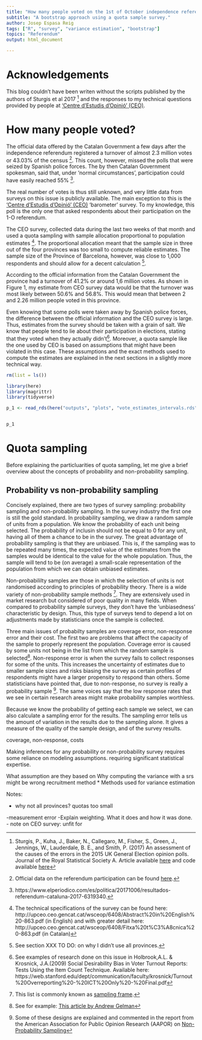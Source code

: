 ```yaml
---
title: "How many people voted on the 1st of October independence referendum?"
subtitle: "A bootstrap approach using a quota sample survey."
author: Josep Espasa Reig
tags: ["R", "survey", "variance estimation", "bootstrap"]
topics: "Referendum"
output: html_document

---
```


# Acknowledgements

This blog couldn't have been writen without the scripts published by the authors of Sturgis et al 2017 [^1] and the responses to my technical questions provided by people at ['Centre d'Estudis d'Opinió' (CEO)](http://ceo.gencat.cat/ca/inici/index.html).

# How many people voted?

The official data offered by the Catalan Government a few days after the independence referendum registered a turnover of almost 2.3 million votes or 43.03% of the census [^2]. This count, however, missed the polls that were seized by Spanish police forces. The by then Catalan Government spokesman, said that, under 'normal circumstances', participation could have easily reached 55% [^3]. 

The real number of votes is thus still unknown, and very little data from surveys on this issue is publicly available. The main exception to this is the ['Centre d'Estudis d'Opinió' (CEO)](http://ceo.gencat.cat/ca/inici/index.html) 'barometer' survey. To my knowledge, this poll is the only one that asked respondents about their participation on the 1-O referendum.

The CEO survey, collected data during the last two weeks of that month and used a quota sampling with sample allocation proportional to population estimates [^4]. The proportional allocation meant that the sample size in three out of the four provinces was too small to compute reliable estimates. The sample size of the Province of Barcelona, however, was close to 1,000 respondents and should allow for a decent calculation [^5]. 

According to the official information from the Catalan Government the province had a turnover of 41.2% or around 1,6 million votes. As shown in Figure 1, my estimate from CEO survey data would be that the turnover was most likely between 50.6% and 56.8%. This would mean that between 2 and 2.26 million people voted in this province. 

Even knowing that some polls were taken away by Spanish police forces, the difference between the official information and the CEO survey is large. Thus, estimates from the survey should be taken with a grain of salt. We know that people tend to lie about their participation in elections, stating that they voted when they actually didn't[^6]. Moreover, a quota sample like the one used by CEO is based on assumptions that might have been violated in this case. These assumptions and the exact methods used to compute the estimates are explained in the next sections in a slightly more technical way.

```r

rm(list = ls())

library(here)
library(magrittr)
library(tidyverse)

p_1 <- read_rds(here("outputs", "plots", "vote_estimates_intervals.rds"))


p_1
```

# Quota sampling

Before explaining the particluarities of quota sampling, let me give a brief overview about the concepts of probability and non-probability sampling.

## Probability vs non-probability sampling

Concisely explained, there are two types of survey sampling: probability sampling and non-probability sampling. In the survey industry the first one is still the gold standard. In probability sampling, we draw a random sample of units from a population. We know the probability of each unit being selected. The probability of inclusin should not be equal to 0 for any unit, having all of them a chance to be in the survey. The great advantage of probability sampling is that they are unbiased. This is, if the sampling was to be repeated many times, the expected value of the estimates from the samples would be identical to the value for the whole population. Thus, the sample will tend to be (on average) a small-scale representation of the population from which we can obtain unbiased estimates. 

Non-probabililty samples are those in which the selection of units is not randomised according to principles of probability theory. There is a wide variety of non-probability sample methods [^7]. They are extensively used in market research but considered of poor quality in many fields. When compared to probability sample surveys, they don't have the 'unbiasedness' characteristic by design. Thus, this type of surveys tend to depend a lot on adjustments made by statisticians once the sample is collected.

Three main issues of probabilty samples are coverage error, non-response error and their cost. The first two are problems that affect the capacity of the sample to properly represent the population. Coverage error is caused by some units not being in the list from which the random sample is selected[^8]. Non-response error is when the survey fails to collect responses for some of the units. This increases the uncertainty of estimates due to smaller sample sizes and risks biasing the survey as certain profiles of respondents might have a larger propensity to respond than others. Some statisticians have pointed that, due to non-response, no survey is really a probability sample [^9]. The same voices say that the low response rates that we see in certain research areas might make probability samples worthless. 




Because we know the probability of getting each sample we select, we can also calculate a sampling
error for the results. The sampling error tells us the amount of variation in the results due to the
sampling alone. It gives a measure of the quality of the sample design, and of the survey results.

coverage, non-response, costs

Making inferences for any probability or non-probability survey requires some reliance
on modeling assumptions. requiring significant statistical expertise.

What assumption are they based on
Why computing the variance with a srs might be wrong
recruitment method
* Methods used for variance estimation 




Notes: 

- why not all provinces? quotas too small

-measurement error 
-Explain weighting. What it does and how it was done.
- note on CEO survey: unfit for 


[^1]: Sturgis, P., Kuha, J., Baker, N., Callegaro, M., Fisher, S., Green, J., Jennings, W., Lauderdale, B. E., and Smith, P. (2017) An assessment of the causes of the errors in the 2015 UK General Election opinion polls. Journal of the Royal Statistical Society A. Article available [here](https://rss.onlinelibrary.wiley.com/doi/full/10.1111/rssa.12329) and code available [here](http://stats.lse.ac.uk/kuha/Publications/publications.html) 

[^2]: Official data on the referendum participation can be found [here](https://estaticos.elperiodico.com/resources/pdf/4/3/1507302086634.pdf?_ga=2.11952052.1654533961.1528484435-1600052709.1528484435).

[^3]: https://www.elperiodico.com/es/politica/20171006/resultados-referendum-cataluna-2017-6319340.

[^4]: The technical specifications of the survey can be found here: 
http://upceo.ceo.gencat.cat/wsceop/6408/Abstract%20in%20English%20-863.pdf (in English) 
and with greater detail here:
http://upceo.ceo.gencat.cat/wsceop/6408/Fitxa%20t%C3%A8cnica%20-863.pdf (in Catalan)

[^5]: See section XXX TO DO: on why I didn't use all provinces.

[^6]: See examples of research done on this issue in Holbrook,A.L. & Krosnick, J.A.(2009) Social Desirability Bias in Voter Turnout Reports: Tests Using the Item Count Technique. Available here: https://web.stanford.edu/dept/communication/faculty/krosnick/Turnout%20Overreporting%20-%20ICT%20Only%20-%20Final.pdf

[^7]: This list is commonly known as [sampling frame](https://stats.oecd.org/glossary/detail.asp?ID=2379).

[^8]: See for example: [This article by Andrew Gelman](https://www.washingtonpost.com/news/monkey-cage/wp/2014/04/11/when-should-we-trust-polls-from-non-probability-samples/?noredirect=on&utm_term=.0cc27f8322c8)

[^9]: Some of these designs are explained and commented in the report from the American Association for Public Opinion Research (AAPOR) on [Non-Probability Sampling](https://www.aapor.org/AAPOR_Main/media/MainSiteFiles/NPS_TF_Report_Final_7_revised_FNL_6_22_13.pdf)
